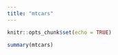 ---
title: "mtcars"
---

```{r setup, include=FALSE}
knitr::opts_chunk$set(echo = TRUE)
```

```{r cars}
summary(mtcars)
```

